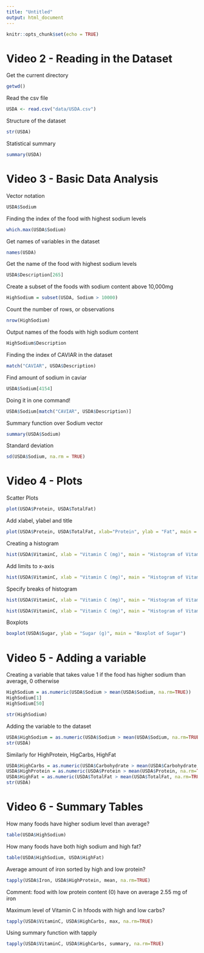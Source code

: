 ```yaml
---
title: "Untitled"
output: html_document
---
```


```r
knitr::opts_chunk$set(echo = TRUE)
```

# Video 2 - Reading in the Dataset

Get the current directory
```r
getwd()
```

Read the csv file
```r
USDA <- read.csv("data/USDA.csv")
```

Structure of the dataset
```r
str(USDA)
```

Statistical summary
```r
summary(USDA)
```

# Video 3 - Basic Data Analysis

Vector notation
```r
USDA$Sodium
```

Finding the index of the food with highest sodium levels
```r
which.max(USDA$Sodium)
```

Get names of variables in the dataset
```r
names(USDA)
```

Get the name of the food with highest sodium levels
```r
USDA$Description[265]
```

Create a subset of the foods with sodium content above 10,000mg
```r
HighSodium = subset(USDA, Sodium > 10000)
```

Count the number of rows, or observations
```r
nrow(HighSodium)
```

Output names of the foods with high sodium content
```r
HighSodium$Description
```

Finding the index of CAVIAR in the dataset
```r
match("CAVIAR", USDA$Description)
```

Find amount of sodium in caviar
```r
USDA$Sodium[4154]
```

Doing it in one command!
```r
USDA$Sodium[match("CAVIAR", USDA$Description)]
```

Summary function over Sodium vector
```r
summary(USDA$Sodium)
```

Standard deviation
```r
sd(USDA$Sodium, na.rm = TRUE)
```

# Video 4 - Plots

Scatter Plots
```r
plot(USDA$Protein, USDA$TotalFat)
```

Add xlabel, ylabel and title
```r
plot(USDA$Protein, USDA$TotalFat, xlab="Protein", ylab = "Fat", main = "Protein vs Fat", col = "red")
```

Creating a histogram
```r
hist(USDA$VitaminC, xlab = "Vitamin C (mg)", main = "Histogram of Vitamin C")
```

Add limits to x-axis
```r
hist(USDA$VitaminC, xlab = "Vitamin C (mg)", main = "Histogram of Vitamin C", xlim = c(0,100))
```

Specify breaks of histogram
```r
hist(USDA$VitaminC, xlab = "Vitamin C (mg)", main = "Histogram of Vitamin C", xlim = c(0,100), breaks=100)
```
```r
hist(USDA$VitaminC, xlab = "Vitamin C (mg)", main = "Histogram of Vitamin C", xlim = c(0,100), breaks=2000)
```

Boxplots
```r
boxplot(USDA$Sugar, ylab = "Sugar (g)", main = "Boxplot of Sugar")
```

# Video 5 - Adding a variable

Creating a variable that takes value 1 if the food has higher sodium than average, 0 otherwise
```r
HighSodium = as.numeric(USDA$Sodium > mean(USDA$Sodium, na.rm=TRUE))
HighSodium[1]
HighSodium[50]
```
```r
str(HighSodium)
```

Adding the variable to the dataset
```r
USDA$HighSodium = as.numeric(USDA$Sodium > mean(USDA$Sodium, na.rm=TRUE))
str(USDA)
```

Similarly for HighProtein, HigCarbs, HighFat
```r
USDA$HighCarbs = as.numeric(USDA$Carbohydrate > mean(USDA$Carbohydrate, na.rm=TRUE))
USDA$HighProtein = as.numeric(USDA$Protein > mean(USDA$Protein, na.rm=TRUE))
USDA$HighFat = as.numeric(USDA$TotalFat > mean(USDA$TotalFat, na.rm=TRUE))
str(USDA)
```

# Video 6 - Summary Tables

How many foods have higher sodium level than average?
```r
table(USDA$HighSodium)
```

How many foods have both high sodium and high fat?
```r
table(USDA$HighSodium, USDA$HighFat)
```

Average amount of iron sorted by high and low protein?
```r
tapply(USDA$Iron, USDA$HighProtein, mean, na.rm=TRUE)
```
Comment: food with low protein content (0) have on average 2.55 mg of iron

Maximum level of Vitamin C in hfoods with high and low carbs?
```r
tapply(USDA$VitaminC, USDA$HighCarbs, max, na.rm=TRUE)
```

Using summary function with tapply
```r
tapply(USDA$VitaminC, USDA$HighCarbs, summary, na.rm=TRUE)
```

